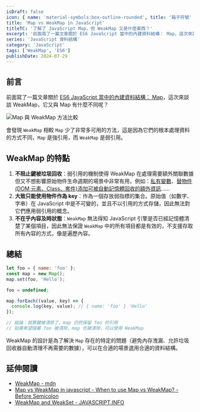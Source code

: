 ```yaml
---
isDraft: false
icon: { name: 'material-symbols:box-outline-rounded', title: '箱子符號' }
title: 'Map vs WeakMap in JavaScript'
titleTC: '了解了 JavaScript Map，但 WeakMap 又是什麼東西？'
excerpt: '前面寫了一篇文章關於 ES6 JavaScript 當中的內建資料結構： Map，這次來談談 WeakMap，它又與 Map 有什麼不同呢？會發現 WeakMap 相較 `Map` 少了非常多可用的方法，這是因為它們的根本處理資料的方式不同，Map 是強引用，而 WeakMap 是弱引用。'
series: 'JavaScript 資料結構'
category: 'JavaScript'
tags: ['WeakMap', 'ES6']
publishDate: 2024-07-29
---
```


## 前言

前面寫了一篇文章關於 [ES6 JavaScript 當中的內建資料結構： Map](https://www.webdong.dev/post/javascript-maps/)，這次來談談 WeakMap，它又與 Map 有什麼不同呢？

![Map 與 WeakMap 方法比較](map-vs-weakmap.webp 'WeakMap vs Map 方法比較')

會發現 `WeakMap` 相較 `Map` 少了非常多可用的方法，這是因為它們的根本處理資料的方式不同，`Map` 是強引用，而 `WeakMap` 是弱引用。

## WeakMap 的特點

1. **不阻止鍵被垃圾回收**：弱引用的機制使得 WeakMap 在處理需要額外關聯數據但又不想影響原始物件生命週期的場景中非常有用，例如：[私有變數](https://fitzgeraldnick.com/2014/01/13/hiding-implementation-details-with-e6-weakmaps.html)、[替物件(DOM 元素、Class、套件)添加可被自動記憶體回收的額外資訊](https://developer.mozilla.org/en-US/docs/Web/JavaScript/Reference/Global_Objects/WeakMap#associating_metadata)……
2. **大致只能使用物件作為 key**：作為一個存放弱指標的集合。原始值（如數字、字串）在 JavaScript 中是不可變的，並且不以引用的方式存儲，因此無法對它們應用弱引用的概念。
3. **不在乎內容及時狀態**：`WeakMap` 無法得知 JavaScript 引擎是否已經記憶體清楚了某個項目，因此無法保證 `WeakMap` 中的所有項目都是有效的，不支援存取所有內容的方式，像是遍歷內容。

## 總結

```js
let foo = { name: 'foo' };
const map = new Map();
map.set(foo, 'Hello');

foo = undefined;

map.forEach((value, key) => {
  console.log(key, value); // { name: 'foo' } 'Hello'
});

// 結論：就算鍵被清除了，map 仍然保留 foo 的引用
// 如果希望隨著 foo 被清除，map 也被清除，可以使用 WeakMap
```

WeakMap 的設計是為了解決 `Map` 存在的特定的問題（避免內存洩漏、允許垃圾回收器自動清理不再需要的數據），可以在合適的場景選用合適的資料結構。

## 延伸閱讀

- [WeakMap - mdn](https://developer.mozilla.org/en-US/docs/Web/JavaScript/Reference/Global_Objects/WeakMap)
- [Map vs WeakMap in javascript - When to use Map vs WeakMap? - Before Semicolon](https://www.youtube.com/watch?v=QYfZ_gXwxBs)
- [WeakMap and WeakSet - JAVASCRIPT.INFO](https://javascript.info/weakmap-weakset)
